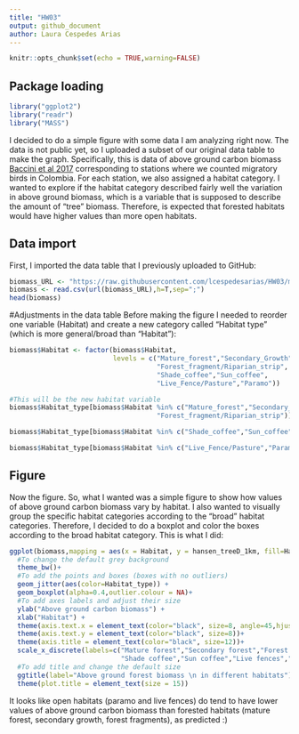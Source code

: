 ```yaml
---
title: "HW03"
output: github_document
author: Laura Cespedes Arias
---
```


```r
knitr::opts_chunk$set(echo = TRUE,warning=FALSE)
```

## Package loading
```r
library("ggplot2")
library("readr")
library("MASS")
```

I decided to do a simple figure with some data I am analyzing right now. The data is not public yet, so I uploaded a subset of our original data table to make the graph. Specifically, this is data of above ground carbon biomass [Baccini et al 2017](https://science.sciencemag.org/content/early/2017/09/27/science.aam5962?versioned=true) corresponding to stations where we counted migratory birds in Colombia. For each station, we also assigned a habitat category. I wanted to explore if the habitat category described fairly well the variation in above ground biomass, which is a variable that is supposed to describe the amount of "tree" biomass. Therefore, is expected that forested habitats would have higher values than more open habitats. 


## Data import
First, I imported the data table that I previously uploaded to GitHub:

```r
biomass_URL <- "https://raw.githubusercontent.com/lcespedesarias/HW03/master/CarbonBiomass_byHabitat.csv"
biomass <- read.csv(url(biomass_URL),h=T,sep=";")
head(biomass)
```

#Adjustments in the data table
Before making the figure I needed to reorder one variable (Habitat) and create a new category called "Habitat type" (which is more general/broad than "Habitat"):

```r
biomass$Habitat <- factor(biomass$Habitat, 
                          levels = c("Mature_forest","Secondary_Growth",
                                     "Forest_fragment/Riparian_strip",
                                     "Shade_coffee","Sun_coffee",
                                     "Live_Fence/Pasture","Paramo"))

#This will be the new habitat variable
biomass$Habitat_type[biomass$Habitat %in% c("Mature_forest","Secondary_Growth",
                                     "Forest_fragment/Riparian_strip")] <- "Forest"

biomass$Habitat_type[biomass$Habitat %in% c("Shade_coffee","Sun_coffee")] <- "Coffee"

biomass$Habitat_type[biomass$Habitat %in% c("Live_Fence/Pasture","Paramo")] <- "Open"
```

## Figure
Now the figure. So, what I wanted was a simple figure to show how values of above ground carbon biomass vary by habitat. I also wanted to visually group the specific habitat categories according to the "broad" habitat categories. Therefore, I decided to do a boxplot and color the boxes according to the broad habitat category. This is what I did:

```r
ggplot(biomass,mapping = aes(x = Habitat, y = hansen_treeD_1km, fill=Habitat_type)) +
  #To change the default grey background
  theme_bw()+
  #To add the points and boxes (boxes with no outliers)
  geom_jitter(aes(color=Habitat_type)) +
  geom_boxplot(alpha=0.4,outlier.colour = NA)+
  #To add axes labels and adjust their size
  ylab("Above ground carbon biomass") +
  xlab("Habitat") +
  theme(axis.text.x = element_text(color="black", size=8, angle=45,hjust=1))+
  theme(axis.text.y = element_text(color="black", size=8))+
  theme(axis.title = element_text(color="black", size=12))+
  scale_x_discrete(labels=c("Mature forest","Secondary forest","Forest fragment",
                            "Shade coffee","Sun coffee","Live fences","Paramo"))+
  #To add title and change the default size
  ggtitle(label="Above ground forest biomass \n in different habitats")+
  theme(plot.title = element_text(size = 15))

```

It looks like open habitats (paramo and live fences) do tend to have lower values of above ground carbon biomass than forested habitats (mature forest, secondary growth, forest fragments), as predicted :)

